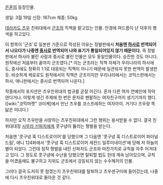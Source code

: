 [[은혼]]의 등장인물.

생일: 3월 19일
신장: 167cm
체중: 50kg

[[데라카도 츠우]] 친위대에서 [[군조]]의 직책을 맡고있는 인물. 안경에 여드름이 난 덕후의 행색을 하고있다.

이 항목이 '군조'로 일본판 기준으로 작성된 이유는 정발판에서 '''처음엔 [[하사]]로 번역되어서 나오다가 나중엔 [[중사]]로 번역되어 나와 표기가 통일되어있지 않기 때문이다.''' 즉 정발판에서 하사라 불린 사람과 중사로 불린 인물은 모두 동일인물이다. 승진한 것도 아니다. 원작에선 처음부터 끝까지 군조였다.[* 이는 군조라는 직책 자체가 우리나라의 하사에도, 중사에도 정확히 1:1로 대응되는 직책이 아니기 때문에 일관되지 못한 번역이 발생한 듯. 비슷하게 케로로도 원작에서의 직책은 군조이지만 우리나라에서는 코믹스판에서는 하사, 애니판에서는 중사로 번역되어 나온다.]

작중에서의 포지션은 츠우친위대의 법규를 곧잘 어긴다. 혼자 다른 여자 연예인에 하악댄다거나. 이렇게 생긴 주제에 한 번은 문자로 펜팔하는 여자친구까지 생기기까지 했다.([wiki:"코믹마켓" 코미케]에서 만난 츠우를 코스프레하는 여자아이. 거기다 츠우랑 똑닮은 미녀다.)

하지만 오직 츠우만을 사랑하는 츠우친위대에서 그런 행위는 용서받을 수 없다. 결국 친위대대장 [[시무라 신파치]]에게 콧구녕이 뚫리는 형벌을 받는다.

처음엔 '콧구녕 훅 디스트로이어'를 당했으며 그 다음엔 '콧구녕 훅 디스트로이어 파이널 드림', 애니 124화에서 '콧구녕 훅 디스트로이어 세컨드 일루미네이션'에 당해 저 하늘의 별이 되었다. 그런데 정작 형벌을 내린 신파치도 군조와 마찬가지로 규칙을 자주 어겨대고 있다. 그 정도로 콧구녕에 수난을 당했으면 탈퇴할 법도 한데 계속 남아있으며, 규칙을 어겼음에도 불구하고 지위도 군조에서 강등되지 않는 수수께끼의 인물.

그러다 결국 도저히 못 참겠는지 츠우친위대를 탈퇴하고 츠우센구미에 들어갔는데, 나중에 다시 츠우친위대로 돌아온 것 같다.

